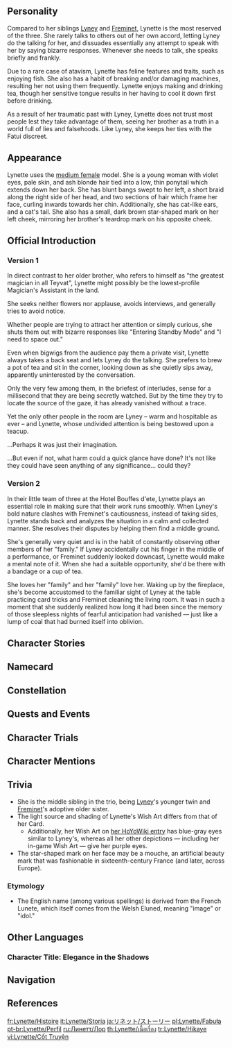 {{CharacterTabs}}
{{Quote|A magician's assistant hidden in the shadows who refers to herself as a "Multi-Function Magic Assistant." Poker-faced, reticent to speak, and as unpredictable in her movements as a cat.|Description from the Official Website<ref>Official Genshin Impact Website: [https://genshin.hoyoverse.com/en/character/Fontaine?char=1 Lynette]</ref>}}
==Personality==
{{Quote|A magic assistant of few words, her emotions are as inscrutable as any cat's.|In-game character attributes and profile page text}}

Compared to her siblings [[Lyney]] and [[Freminet]], Lynette is the most reserved of the three. She rarely talks to others out of her own accord, letting Lyney do the talking for her, and dissuades essentially any attempt to speak with her by saying bizarre responses. Whenever she needs to talk, she speaks briefly and frankly.

Due to a rare case of atavism, Lynette has feline features and traits, such as enjoying fish. She also has a habit of breaking and/or damaging machines, resulting her not using them frequently. Lynette enjoys making and drinking tea, though her sensitive tongue results in her having to cool it down first before drinking.

As a result of her traumatic past with Lyney, Lynette does not trust most people lest they take advantage of them, seeing her brother as a truth in a world full of lies and falsehoods. Like Lyney, she keeps her ties with the Fatui discreet.

==Appearance==
{{See also|Phantomeow}}
<!-- Keep appearance section short and concise. Limit to 3-4 sentences. Outfits should be described on the outfit pages. -->
Lynette uses the [[:Category:Medium Female Characters|medium female]] model. She is a young woman with violet eyes, pale skin, and ash blonde hair tied into a low, thin ponytail which extends down her back. She has blunt bangs swept to her left, a short braid along the right side of her head, and two sections of hair which frame her face, curling inwards towards her chin. Additionally, she has cat-like ears, and a cat's tail. She also has a small, dark brown star-shaped mark on her left cheek, mirroring her brother's teardrop mark on his opposite cheek.

==Official Introduction==
===Version 1===
{{Official Introduction
|title     = The firmament glimpsed in a reflected moon
|link      = https://www.hoyolab.com/article/19778836
|character = Lynette
}}
{{Quote|That's already the fifth time this month... Haven't you learned not to mess with Lynette?|Words muttered by Freminet to a vacuum cleaner, overheard by Lyney as he left his room in the dead of night.}}
In direct contrast to her older brother, who refers to himself as "the greatest magician in all Teyvat", Lynette might possibly be the lowest-profile Magician's Assistant in the land.

She seeks neither flowers nor applause, avoids interviews, and generally tries to avoid notice.

Whether people are trying to attract her attention or simply curious, she shuts them out with bizarre responses like "Entering Standby Mode" and "I need to space out."

Even when bigwigs from the audience pay them a private visit, Lynette always takes a back seat and lets Lyney do the talking. She prefers to brew a pot of tea and sit in the corner, looking down as she quietly sips away, apparently uninterested by the conversation.

Only the very few among them, in the briefest of interludes, sense for a millisecond that they are being secretly watched. But by the time they try to locate the source of the gaze, it has already vanished without a trace.

Yet the only other people in the room are Lyney – warm and hospitable as ever – and Lynette, whose undivided attention is being bestowed upon a teacup.

...Perhaps it was just their imagination.

...But even if not, what harm could a quick glance have done? It's not like they could have seen anything of any significance... could they?

===Version 2===
{{Official Introduction
|title     = The firmament glimpsed in a reflected moon
|link      = https://www.hoyolab.com/article/21324938
|character = Lynette
}}
{{Quote|You needn't fret, nor should you feel like you have to change your own habits. But you should know that genuine understanding can only be found, not sought. A true companion is someone who can read your 'signals.|[[Arlecchino]]}}
In their little team of three at the Hotel Bouffes d'ete, Lynette plays an essential role in making sure that their work runs smoothly. When Lyney's bold nature clashes with Freminet's cautiousness, instead of taking sides, Lynette stands back and analyzes the situation in a calm and collected manner. She resolves their disputes by helping them find a middle ground.

She's generally very quiet and is in the habit of constantly observing other members of her "family." If Lyney accidentally cut his finger in the middle of a performance, or Freminet suddenly looked downcast, Lynette would make a mental note of it. When she had a suitable opportunity, she'd be there with a bandage or a cup of tea.

She loves her "family" and her "family" love her. Waking up by the fireplace, she's become accustomed to the familiar sight of Lyney at the table practicing card tricks and Freminet cleaning the living room. It was in such a moment that she suddenly realized how long it had been since the memory of those sleepless nights of fearful anticipation had vanished — just like a lump of coal that had burned itself into oblivion.

==Character Stories==
{{Character Story
|title1        = Character Details
|text1         = <p>When asked who the most famous magician in the Court of Fontaine is, audiences will almost certainly think of the stylish, vibrant Lyney and his stage presence.</p><!--
              --><p>But if you were to ask after its most renowned magic assistant, people would scratch their hands and be at quite a loss to answer.</p><!--
              --><p>The adulation is not for her, after all, nor is the resounding applause directed at her skill and presence. As an assistant, she needs only misdirect the audience at opportune moments, ensuring the spotlight stays on the protagonist.</p><!--
              --><p>Whether on or offstage, Lynette habitually hides behind Lyney, in shadows that neither lights nor compliments can penetrate.</p><!--
              --><p>For an assistant, keeping a low profile is a professional matter.</p><!--
              --><p>And as for a child of the "House"... being cloaked in shadow is how one survives.</p>
|mention1      = Lyney

|title2        = Character Story 1
|friendship2   = 2
|text2         = <p>Lynette often uses phrases like "standby" and "power-saving" to avoid unwanted trouble.</p><!--
              --><p>Now, if one were to use a term like "idling" to avoid work, one has an 80-90% chance of getting "doesn't that mean you're free, then!?" as a reply, followed by renewed haranguing.</p><!--
              --><p>But, say, if you were to very seriously proclaim yourself to be in "standby mode" to "save energy," and combine that with a statue-like expression like Lynette's, you can stupefy the other party for a while.</p><!--
              --><p>It is through such momentary gaps that Lynette will calmly slip away, all the while wearing a most serious expression.</p><!--
              --><p>This method, of course, does not work on friends, but those who know Lynette well are more than aware of her dislike of work, and still more clear with regards to the... consequences of making her do errands.</p><!--
              --><p>Though she might spout machine-related lingo often, that is about as far as Lynette understands machines.</p><!--
              --><p>There is a saying in her home: No matter what you do, do not leave her unattended in a room with the dishwasher, the vacuum cleaner... or any machine, really.</p><!--
              --><p>Failing this, by the time a third party (usually Freminet) arrives on the scene, the machine will have suffered one of two fates:</p><!--
              --><p>One, it will have broken down, somehow &mdash; the dishwasher will foam at the mouth, the vacuum cleaner will suffer convulsions, all while Lynette stands amidst the disaster zone with an innocent expression.</p><!--
              --><p>Two, the machines are mercifully spared, but there has been no progress with the task, with Lynette cat-napping in a corner somewhere.</p><!--
              --><p>Considering that the result of any one incident is unpredictable, and neither result is desirable, Lynette has, to her relief, been relieved of all housework.</p><!--
              --><p>It is strange, however, that she is able to wreck even the simplest machines due to mishandling...</p><!--
              --><p>Yet, when onstage operating magical props, Lynette is even more focused than her brother, never having made a single mistake over the years.</p>
|mention2      = Freminet

|title3        = Character Story 2
|friendship3   = 3
|text3         = <p>From a certain point of view, a "magician's assistant" is a contradictory sort of work.</p><!--
              --><p>The cheers and applause are for the magician, the protagonist, and similarly, the flowers and fame are not directed at the protagonist's sidekick.</p><!--
              --><p>Yet a brilliant performance cannot exist without an assistant's cooperation.</p><!--
              --><p>As the one closest to the magician onstage, the assistant knows all the magician's secrets, and in dangerous performances, the assistant's every move means life or death for the magician.</p><!--
              --><p>Onstage, the magician and assistant are like a double-sided mirror. One tends toward the light, absorbing the audience's attention. The other faces the darkness, pulling levers and strings in the rear to complete the trick &mdash; each side turns the other in endless permutations.</p><!--
              --><p>If they are to operate in harmony, the assistant's skills cannot be far behind those of the magician themselves.</p><!--
              --><p>But with such skill, how could one long be content to live in another's shadow? Thus do many assistants, once their skills are fully developed, strike out on their own &mdash; they will not forever remain the pupil.</p><!--
              --><p>When Lyney became famous, many notables took notice of Lynette's potential, believing that she could achieve greater stardom still should she become an independent act. Some even asked her to take up the role of a leading actress in their films.</p><!--
              --><p>Cat ears on young lady, who was also a magician... Even with those gimmicks alone, there was a fortune to be made!</p><!--
              --><p>Alas, these passionate entreaties fell on deaf ears, and not only would Lynette reject them... She could not even be bothered to come up with reasons for doing so, instead leaving the task of coming up with them to Lyney instead.</p><!--
              --><p>This was quite the conundrum indeed, for many of those making requests were distinguished members of society. "Father" had left clear instructions &mdash; they were not to be treated with contempt.</p><!--
              --><p>And if his authorship were to be discovered, any further meetings with them might turn awkward.</p><!--
              --><p>So Lyney had no choice but to write letter after letter of refusal in Lynette's manner of speech, filling each to the margins with polite and earnest words.</p><!--
              --><p>Even one as silver-tongued as Lyney found it exceeding difficult to mimic her laconic manner of speech.</p><!--
              --><p>Exhausted in hand and spirit, glancing at his sister lounging on the sofa, Lyney could not help but think &mdash; why not try it for real? He could play the assistant, no problem.</p><!--
              --><p>"...Don't even think about it." Even that flicker of thought could not escape Lynette. She stretched, before flipping over to face him. "I like being your assistant."</p>
|mention3      = Lyney, Arlecchino

|title4        = Character Story 3
|friendship4   = 4
|text4         = <p>Brewing tea is one of Lynette's few hobbies.</p><!--
              --><p>Watching the steam swirl above the tea cup, getting a whiff of its elegant flavor, and the day's troubles all but melt away.</p><!--
              --><p>Whenever a guest comes to visit, Lyney is usually the one who receives them, while Lynette waits with tea in the back. When words are had over tea at home, she is also usually the one who makes it while others do the talking.</p><!--
              --><p>As others discuss all manner of things or engage in light and idle talk, Lynette can be found sitting at the side, holding her cup in two hands, blowing on it to cool it before drinking in small sips.</p><!--
              --><p>Her tongue is naturally sensitive, and she cannot drink tea that is too hot.</p><!--
              --><p>But to use merely warm water to make tea would be an abominable waste, and to add ice to tea, or pour the tea between two cups to cool it down... Lynette would consider such actions blasphemy.</p><!--
              --><p>Ice dilutes the thickness of the drink, and the pouring will affect its layered flavor... Only by blowing on it, puff by small puff of air at a time, may one achieve the ideal temperature, so as to neither scald nor be shorn of flavor.</p><!--
              --><p>And once this ideal temperature has been achieved, one should not also drink it all immediately.</p><!--
              --><p>Some teas have greater flavor as you near the bottom of the cup, and a wait of several minutes should be imposed after one mouthful before one may continue on and savor the next sip. That is why she always takes her time when drinking tea.</p><!--
              --><p>By the time the teapot is empty, the conversation is usually also just about over.</p><!--
              --><p>And as for the teaware on the table... That might be best left to someone else, lest she wreck the dishwasher again.</p>
|mention4      = Lyney

|title5        = Character Story 4
|friendship5   = 5
|quest5        = As Light Rain Falls Without Reason
|text5         = <p>There was once an official in Fontaine who wanted to investigate the cash flow of the Hotel Bouffes d'ete in the previous few months.</p><!--
              --><p>However, no sooner had he finished drawing up a draft than his superior hastily called the whole business to a halt.</p><!--
              --><p>This poor official could never have imagined how this was due to a letter his superior had received, complete with an attached set of photos featuring a tryst the latter had enjoyed with a famous socialite.</p><!--
              --><p>This superior, too, could never have imagined that this secret had been exposed thanks to his whipping out a handkerchief that did not belong to his wife during a magic show.</p><!--
              --><p>At that time, he had been all too absorbed in the exciting goings-on onstage, thus failing to notice the gaze directed his way from the shadows.</p><!--
              --><p>This momentary distraction allowed Lynette to "steal" intel from him, all but picking him clean.</p><!--
              --><p>People will unconsciously reveal themselves through their outfits, eyes, movements, and even the slight pauses and shifts in their tone...</p><!--
              --><p>While most will be unable to get much out of such signs, buried as they are under many confusing details, Lynette is able to use her uncanny powers of observation to catch all such critical details.</p><!--
              --><p>And after she connects all these seemingly trivial details, she can tease out intel useful to the Hotel.</p><!--
              --><p>These "eyes" of the Hotel, one in the light and the other in darkness, have stolen all manner of secrets from the famous in Fontaine. Nor have any of these people noticed the theft &mdash; to them, it may as well have been magic.</p><!--
              --><p>And because she must maintain this razor focus while working, Lynette speaks little to conserve her energy and not divide her attention.</p><!--
              --><p>Even in her daily life, or when she is at rest, she habitually filters out all kinds of useless information...</p><!--
              --><p>That said, what information counts as useful and what counts as useless is completely up to her.</p><!--
              --><p>For example, what about machine operating and housework-related skills? Why, if one never does them, one can safely and confidently tuck them away in the back of one's mind.</p><!--
              --><p>And when caught up in teatime gossip, one merely needs to occasionally append the conversation with "I see," "Is that so," and "And then..." to ensure a smooth-running chat.</p><!--
              --><p>Economy of energy &mdash; just the way she prefers it.</p>
|mention5      = 

|title6        = Character Story 5
|friendship6   = 6
|quest6        = As Light Rain Falls Without Reason
|text6         = <p>People often believe that Lynette's cat ears are a part of her performance attire, as the same blood flows in her and Lyney's veins, yet he appears no different from ordinary people.</p><!--
              --><p>However, Lynette's ears and tail do, in fact, grow on her body &mdash; they are real as real can be.</p><!--
              --><p>It is said that these cat-like features are inherited, but that even as such a bloodline grows thin across generations, instances of "atavism" can still occur from time to time.</p><!--
              --><p>When she was young, Lynette did not love this particular gift from her ancestors.</p><!--
              --><p>There would always be some curious kid who would, whether intentionally or inadvertently, point at them and ask her: Why are you different from everyone else? Are you and Lyney not real siblings?</p><!--
              --><p>The introverted Lynette did not know how to reply, nor could Lyney always be with her. Whenever such things would happen, she could only push her ears down, curl her tail up, and squat in a corner, by herself and beside herself with misery.</p><!--
              --><p>Only alley cats would come to comfort her, coiling around and rubbing against her ankles.</p><!--
              --><p>She could not let her brother see her like this, she knew. He already had a great many things to worry about &mdash; he did not need this kind of trivial matter on his mind as well.</p><!--
              --><p>But she could not simply pretend that nothing was wrong &mdash; to deceive the genius magician, she had to fool herself first.</p><!--
              --><p>So she hugged the cat tightly to herself, softly brushing the fur on its back. As she felt its light breath, calm slowly returned to her heart.</p><!--
              --><p>By the time the cat leapt from her arms, her face had regained its usual placid appearance.</p><!--
              --><p>Among Fontaine's nobility, there are also some novelty-seeking degenerates. During one party, a certain "important person" found themselves taken with Lynette's unusual appearance.</p><!--
              --><p>Over her protests, despite her struggling, the siblings' foster father stuffed her into that person's carriage without a second thought, almost as if giving away a sofa-scratching cat.</p><!--
              --><p>Why her? Why was she born with these ears?</p><!--
              --><p>In her suffocating solitude, Lynette once again covered her ears in pain, unable to hold back the bitterness repressed over long years.</p><!--
              --><p>"Stop hiding. Cowering will get you nowhere." That voice shone through the darkness with the moonlight. "Come out. The one who wished to harm you is dead."</p><!--
              --><p>That voice was cruel ice, and yet it had a spellbinding, comforting power also. Lynette lifted her eyes, and there she saw the person she would in later days call "Father."</p><!--
              --><p>"You have good ears. Learn to use them."</p><!--
              --><p>"Father" kneaded Lynette's ears. That touch was not gentle. Indeed, they were as cold as the moon's light.</p><!--
              --><p>And like that light, it illuminated a corner of the darkness.</p><!--
              --><p>...</p><!--
              --><p>"When a cat's ears are folded backward, that often indicates fear or vigilance, and if they stand up and point forward, that usually indicates a good mood..."</p><!--
              --><p>Whenever Lyney tells new members of Hotel Bouffes d'ete about the habits of ordinary cats, he will often steal a glance at his younger sister nearby.</p><!--
              --><p>Lynette's ears are straight, they face the front, and they occasionally flutter outward.</p><!--
              --><p>It has been a long time since she last folded them back.</p>
|mention6      = Lyney, Arlecchino

|title7        = Non-Automated Feeding Machine
|friendship7   = 4
|text7         = <p>This is a made-to-order automated feeding machine that Freminet helped construct, intended to deal with the ever-increasing number of small animals at home.</p><!--
              --><p>After a certain performance ended, Lynette discovered an abandoned box at the theater's back door.</p><!--
              --><p>As she opened it, a few kittens, barely a month old, raised their heads in alarm. Yet they had not the strength to flee, and thus could only stare into her eyes anxiously.</p><!--
              --><p>Lynette said nothing, nor did she reach out to further startle them. Instead, she simply looked back at them in silence.</p><!--
              --><p>Slowly they seemed to come to the understanding that she meant them no harm, and eventually dipped their straining necks.</p><!--
              --><p>Only then did Lynette pick the box of cats up, and they laid down in silence, allowing this young lady to take them back to their new "home."</p><!--
              --><p>There was some small debate amongst family members as to whether the animals should be taken in, but the usually reticent Lynette put her foot down, insisting that they stay.</p><!--
              --><p>The argument somehow managed to reach the ears of none other than "Father," and she had the final word &mdash; which was that her children should cease the silly squabbling.</p><!--
              --><p>"Those who wish to raise them, do so yourselves &mdash; but do it well. Don't make trouble for others."</p><!--
              --><p>After a short silence, she then added, "And if you have not taught them how to follow the rules by the end of winter, get rid of them yourselves."</p><!--
              --><p>That statement put paid to the rest of the argument. As for the task of teaching the cats, it fell to Lynette.</p><!--
              --><p>Considering that Lynette was usually averse to busywork, Freminet had the automated feeding machine custom made.</p><!--
              --><p>The machine came with an internal clock and a weighing machine that could allow it to feed the kittens various foods at precise times and in fixed amounts.</p><!--
              --><p>This machine, in turn, became one of the few machines to survive Lynette's tender mercies, never breaking down across many years of service. Indeed, its inner components have remained spanking new, with only the plate beneath the food outlet showing much sign of use.</p><!--
              --><p>And this... is because Lynette has never used it properly.</p><!--
              --><p>The sort of food to add into each box, how to input feeding times and amounts... Rather than memorize that, she found it more convenient to personally prepare the cat food in a plate.</p><!--
              --><p>Moreover, if she had to leave even feeding to a machine...</p><!--
              --><p>Lynette squatted next to the Non-Automated Feeding Machine, stroking the satisfied cats' fur in silent thought.</p><!--
              --><p>...How would she be able to teach these children?</p>
|mention7      = Freminet, Arlecchino

|title8        = Vision
|friendship8   = 6
|quest8        = As Light Rain Falls Without Reason
|text8         = <p>When Lynette was young, she often heard stories about Visions from Lyney.</p><!--
              --><p>The protagonists of these tales seemed omnipotent, capable of summoning storms with a flick of a finger, dispelling dark haze with a puff of air.</p><!--
              --><p>Those were not meticulously prepared magic tricks, no &mdash; this was the realm of true miracles.</p><!--
              --><p>If only we had Visions too, Lynette often though.</p><!--
              --><p>Then they could turn magic tricks into real magic. They could pull food to fill their stomachs from hats, and fire to keep themselves warm. Lyney wouldn't have to constantly busy himself keeping them both alive.</p><!--
              --><p>But the gods never answered her prayers. In later days, she and Lyney would wander on, and after several twists and turns on the city streets and in noble mansions, they found a place to plant their feet under the aegis of their "Father."</p><!--
              --><p>Both of them knew how hard this chance was to come by, and so they endured the harsh training and supported each other through countless missions.</p><!--
              --><p>Reality had eroded their childish innocence all too early, and the dream of possessing a Vision, too, had fallen by the wayside of the past.</p><!--
              --><p>During a certain mission, they were dispatched to perform at a noble's mountain villa in order to steal incriminating evidence that their target had hidden in a study.</p><!--
              --><p>The mission itself was ordinary, and it went quite well. During their performance, the two would tamper with a window in the villa. Once it was over, they would be able to re-enter stealthily and make off with the evidence without a trace.</p><!--
              --><p>But just as they had succeeded, three flares went up in the forest outside the window &mdash; a message from their "family members" keeping watch.</p><!--
              --><p>Three flares meant the worst-case scenario: that the Maison Gardiennage was also targeting this person, and indeed had already dispatched forces to the scene.</p><!--
              --><p>If they retreated the way they came, they had a high chance of encountering Maison personnel, and if they were exposed as having conducted their mission in their guise as magicians, not only would they be doomed, but their "family members" would be implicated as well.</p><!--
              --><p>The voices outside the study were growing louder &mdash; if they wished to escape as quickly and stealthily as possible, they would have to take a risk.</p><!--
              --><p>The villa retreat was built against the mountain, and out the window was a cliff, beneath which was a swift river.</p><!--
              --><p>Lynette exchanged a glance with her brother, and without a word, they grasped each others' hands tightly, and leapt out the window.</p><!--
              --><p>The rippling waves below slammed into Lyney with a terrible crash.</p><!--
              --><p>He had attempted to absorb the impact with his shoulder just as they impacted, protecting his sister once again, but the impact with the water swallowed his consciousness.</p><!--
              --><p>Desperate, Lynette grabbed onto a floating piece of wood, and by sheer dint of will managed to drag her unconscious brother to shore, coughing up water as she struggled on.</p><!--
              --><p>Fighting the searing pain in her lungs, she checked his condition in a panic. He was deathly pale, his eyes squeezed shut &mdash; there was none of his usual vitality to be seen.</p><!--
              --><p>She hugged him tightly to prevent his temperature from dropping further, even as she surveyed her surroundings. The forest was dark, and in that lightless night the twisted trees seemed ever more malevolent.</p><!--
              --><p>She called his name softly, hoping that he might stand up again with a grin, just as he had in their prior performances. But this time, the only reply she received was his fragile and weak breathing.</p><!--
              --><p>The loneliness and fear of that fateful night so many years ago seized her heart once again.</p><!--
              --><p>It had been so long, and they'd been through so much &mdash; she'd grown from that, or so she thought.</p><!--
              --><p>Why, then, were things just like before? Could she do nothing but wait for someone to defend her? As she trembled in the darkness?</p><!--
              --><p>No. No. It should have been different. They had made so many miracles by their own hand, conquered so many obstacles.</p><!--
              --><p>...She had wished to stand behind him, supporting him, back to back, shoulder to shoulder.</p><!--
              --><p>The Maison personnel could be patrolling nearby. She dared not call out to their "family members," nor could they stay here.</p><!--
              --><p>The only thing she could do now was grasp Lyney's hand tightly, and haul him onto her shoulders.</p><!--
              --><p>If she could not see the way forward, then she would hear it.</p><!--
              --><p>Extending her ears as high as she could, she listened out for even the slightest wisp of wind.</p><!--
              --><p>And the wind sang through the branches and through the bushes, and brushed against her face... and they gradually painted for her a blurry scene.</p><!--
              --><p>Lynette groped forward in the dark, the thorns along the path piercing her skin and staining her clothes red.</p><!--
              --><p>Slowly, the sight before her eyes became clearer. Perhaps her ears had grown used to the wind, or her eyes, accustomed to the darkness, but her steps grew more agile, more resolute.</p><!--
              --><p>In this stage without spotlights, in this performance without plaudits, Lynette had at last become the star.</p><!--
              --><p>As the rays of dawn darted into the woods, Lynette carried her brother back to the rendezvous point of their "family," only to encounter someone unexpected &mdash; their "Father" had personally made the trip down last night.</p><!--
              --><p>Using the last of her strength, Lynette retrieved the sodden evidence from her bosom, but before she could hand it over, her legs gave out, taking Lyney down with her in the fall.</p><!--
              --><p>"Father" grabbed them both, allowing the incriminating information to fall to the earth and be soiled.</p><!--
              --><p>"Sleep now. You've retrieved... a far more valuable prize."</p><!--
              --><p>A Vision, reflecting both the dawn sun and the twins' sleeping faces, hung at Lynette's waist, glowing silently.</p>
|mention8      = Lyney, Arlecchino
}}

==Namecard==
{{Namecard|Lynette: Earnestness}}

==Constellation==
{{Constellation Lore|Felis Alba}}

==Quests and Events==
{{Quests and Events
|In a New Light = cutscene}}

==Character Trials==
{{Trials by Character}}

==Character Mentions==
{{Character Mentions}}

==Trivia==
* She is the middle sibling in the trio, being [[Lyney]]'s younger twin and [[Freminet]]'s adoptive older sister.
* The light source and shading of Lynette's Wish Art differs from that of her Card.
** Additionally, her Wish Art on [https://wiki.hoyolab.com/m/genshin/entry/3962 her HoYoWiki entry] has blue-gray eyes similar to Lyney's, whereas all her other depictions &mdash; including her in-game Wish Art &mdash; give her purple eyes.
* The star-shaped mark on her face may be a mouche, an artificial beauty mark that was fashionable in sixteenth-century France (and later, across Europe).

===Etymology===
* The English name {{w|Lynette}} (among various spellings) is derived from the French Lunete, which itself comes from the Welsh Eluned, meaning "image" or "idol."

==Other Languages==
===Character Title: Elegance in the Shadows===
{{Other Languages
|en       = Elegance in the Shadows
|zhs      = 丽影绮行
|zhs_rm   = Lìyǐng Qǐxíng
|zht      = 麗影綺行
|zht_rm   = Lìyǐng Qǐxíng
|zh_tl    = 
|ja       = 綺影で魅せるエレガンス
|ja_rm    = Kiei de Miseru Eregansu{{Assumed}}
|ja_tl    = Enchanting Elegance in the Beauteous Shadows
|ko       = 그림자 속 우아한 걸음
|ko_tl    = Elegant Steps in the Shadows
|es       = La Elegancia de las Sombras
|es_tl    = The Elegance of the Shadows
|fr       = Élégance parmi les ombres
|fr_tl    = Elegance Among the Shadows
|ru       = Изящество среди теней
|ru_tl    = Elegance Among the Shadows
|th       = เงาฉายงามสง่า
|th_rm    = 
|th_tl    = 
|vi       = Bóng Hình Trang Nhã
|vi_tl    = 
|de       = Eleganz im Schatten
|de_tl    = Elegance in the Shadows
|id       = Elegance in the Shadows
|pt       = Elegância nas Sombras
|pt_tl    = 
|tr       = Gölgedeki Zarafet
|tr_tl    = 
|it       = Eleganza nell'ombra
|it_tl    = Elegance In The Shadow
}}
<!--
==References==
{{Reflist}}
-->

==Navigation==
{{Character Navbox|Lore}}

==References==
{{Reflist}}

[[fr:Lynette/Histoire]]
[[it:Lynette/Storia]]
[[ja:リネット/ストーリー]]
[[pl:Lynette/Fabuła]]
[[pt-br:Lynette/Perfil]]
[[ru:Линетт/Лор]]
[[th:Lynette/เนื้อเรื่อง]]
[[tr:Lynette/Hikaye]]
[[vi:Lynette/Cốt Truyện]]